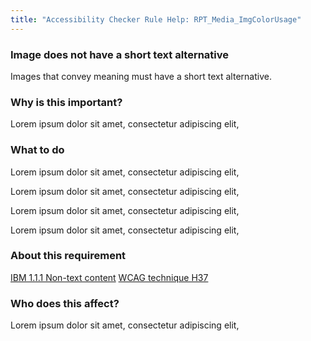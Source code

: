```yaml
---
title: "Accessibility Checker Rule Help: RPT_Media_ImgColorUsage"
---
```


<div className="toolHelp">
<Row>
<Column colLg={16} colMd={8} colSm={4} className="toolHead">

### Image does not have a short text alternative

<div id="locLevel"></div>

Images that convey meaning must have a short text alternative.

</Column>
</Row>
<Row>
<Column colLg={11} colMd={5} colSm={4} className="toolMain">

### Why is this important?

Lorem ipsum dolor sit amet, consectetur adipiscing elit,

<div id="locSnippet"></div>

### What to do

Lorem ipsum dolor sit amet, consectetur adipiscing elit,

Lorem ipsum dolor sit amet, consectetur adipiscing elit,


Lorem ipsum dolor sit amet, consectetur adipiscing elit,


Lorem ipsum dolor sit amet, consectetur adipiscing elit,

</Column>
<Column colLg={5} colMd={3} colSm={4} className="toolLeft">

### About this requirement

[IBM 1.1.1 Non-text content]()
[WCAG technique H37]()

### Who does this affect?

Lorem ipsum dolor sit amet, consectetur adipiscing elit,

</Column>
</Row>
</div>

